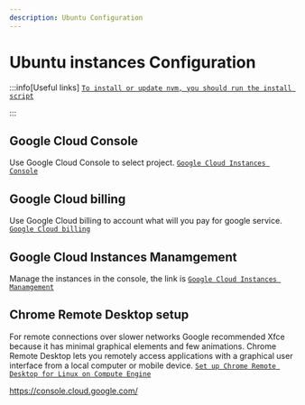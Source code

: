 ```yaml
---
description: Ubuntu Configuration
---
```


# Ubuntu instances Configuration

:::info[Useful links]
[`To install or update nvm, you should run the install script`](https://github.com/nvm-sh/nvm?tab=readme-ov-file#installing-and-updating)

:::

## Google Cloud Console
Use Google Cloud Console to select project. [`Google Cloud Instances Console`](https://console.cloud.google.com/)

## Google Cloud billing
Use Google Cloud billing to account what will you pay for google service. [`Google Cloud billing`](https://console.cloud.google.com/billing/)

## Google Cloud Instances Manamgement

Manage the instances in the console, the link is [`Google Cloud Instances Manamgement`](https://console.cloud.google.com/compute/instances)

## Chrome Remote Desktop setup

For remote connections over slower networks Google recommended Xfce because it has minimal graphical elements and few animations. 
Chrome Remote Desktop lets you remotely access applications with a graphical user interface from a local computer or mobile device.
[`Set up Chrome Remote Desktop for Linux on Compute Engine`](https://cloud.google.com/architecture/chrome-desktop-remote-on-compute-engine#xfce)

https://console.cloud.google.com/



